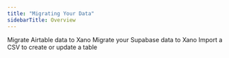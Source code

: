 ```yaml
---
title: "Migrating Your Data"
sidebarTitle: Overview
---
```


<CardGroup cols={3}>
  <Card title="Airtable" img="/images/9d89f45b-image.jpeg" href="/the-database/migrating-your-data/airtable-to-xano" >
    Migrate Airtable data to Xano
  </Card>
  <Card title="Supabase" img="/images/15424f4b-image.jpeg" href="/the-database/migrating-your-data/supabase-to-xano" >
    Migrate your Supabase data to Xano
  </Card>
  <Card title="CSV Import" img="/images/82ed17b1-image.jpeg" href="/the-database/migrating-your-data/csv-import-and-export" >
    Import a CSV to create or update a table
  </Card>
</CardGroup>
